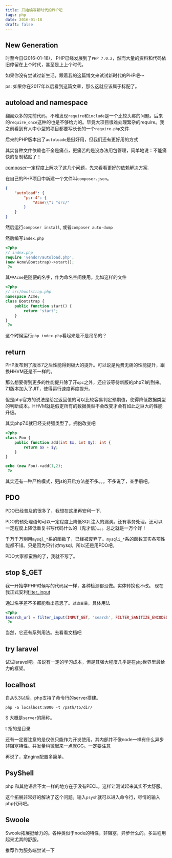 ```yaml
---
title: 开始编写新时代的PHP吧
tags: php
date: 2016-01-18
draft: false
---
```


## New Generation

时至今日(2016-01-18)， PHP已经发展到了`PHP 7.0.2`，然而大量的资料和代码依旧停留在上个时代，甚至是上上个时代。

如果你没有尝试过新生活，跟着我的这篇博文来试试新时代的PHP吧～

ps: 如果你在2017年以后看到这篇文章，那么这就应该属于标配了。

## autoload and namespace

翻阅众多的先前代码，不难发现`require`和`include`是一个比较头疼的问题。后来的`require_once`这种的也是不够给力的。毕竟大项目很难处理繁杂的require。我之前看到有人中小型的项目都要写长长的一个`require.php`文件.

后来的PHP版本出了`autoloade`是挺好用，但我们还有更好用的方式

其实各种文件依赖也不全是痛点，更痛苦的是没办法用包管理，简单地说：不能痛快的复制粘贴了！

[composer](https://getcomposer.org)一定程度上解决了这几个问题，先来看看更好的依赖解决方案.

在自己的PHP项目中新建一个文件叫`composer.json`。

```json
{
    "autoload": {
        "psr-4": {
            "Acme\\": "src/"
        }
    }
}
```

然后运行`composer install`, 或者`composer auto-dump`

然后编写`index.php`

```php
<?php 
// index.php
require 'vendor/autoload.php';
(new Acme\Bootstrap)->start();
 ?>
```

其中`Acme`是随便的名字，作为命名空间使用。比如这样的文件

```php
<?php 
// src/bootstrap.php
namespace Acme;
class Bootstrap {
    public function start() {
        return 'start';
    }
}
 ?>
```

这个时候运行`php index.php`看起来是不是吊吊的？

## return

PHP发布到了版本7之后性能得到极大的提升。可以说是免费无痛的性能提升，跟换HHVM还是不一样的。

那么想要得到更多的性能提升除了开`opc`之外，还应该等待新版的php7.1的到来。7.1版本加入了JIT，使得运行速度再度提升。

但是php官方的说法是给定返回值的可以比较容易判定预期值，使得降低数据类型的判断成本。HHVM就是假定所有的数据类型不会改变才会有如此之巨大的性能升级。

其实php7.0就已经支持强类型了。拥抱改变吧

```php
<?php 
class Foo {
    public function add(int $x, int $y): int {
        return $x + $y;
    }
}

echo (new Foo)->add(1,2);
 ?>
```

其实还有一种严格模式，更js的开启方法差不多。。。不多说了，查手册吧。

## PDO

PDO已经普及的很多了，我想在这里再安利一下. 

PDO的预处理语句可以一定程度上降低SQL注入的漏洞。还有事务处理，还可以一定程度上降低重复书写代码什么的（鬼才信）。。。总之就是一万个好！

千万千万别用`mysql_*`系的函数了，已经被废弃了。`mysqli_*`系的函数其实各项性能都不错。只是因为只针对mysql，所以还是用PDO吧。

PDO大家都蛮熟的了，我就不写了。

## stop $_GET

我一开始学PHP时候写的代码屎一样，各种检测都没做。实体转换也不改。
现在我正式安利[filter_input](http://php.net/manual/zh/function.filter-input.php)

通过名字差不多都能看出意思了。`过滤变量`，具体用法

```php
<?php 
$search_url = filter_input(INPUT_GET, 'search', FILTER_SANITIZE_ENCODED);
 ?>
```

当然，它还有系列用法。去看看文档吧

## try laravel

试试laravel吧。虽说有一定的学习成本，但是其强大程度几乎是在`php`世界里最给力的框架。

## localhost

自从5.3以后，php支持了命令行的server搭建。

```console
php -S localhost:8000 -t /path/to/dir/
```

S 大概是`server`的简称。

t 指的是目录

还有一定要注意的是仅仅只能作为开发使用。其内部并不像node一样有什么异步非阻塞特性。并发量稍微起来一点就GG。一定要注意

再说了，拿nginx配置多简单。

## PsyShell

php 和其他语言不太一样的地方在于没有PECL。这样让测试起来其实不太舒服。

这个拓展非常好的解决了这个问题。输入`psysh`就可以进入命令行，尽情的输入php代码吧。

## Swoole

Swoole拓展挺给力的。各种类似于node的特性，非阻塞，异步什么的。多进程用起来尤其的舒服。

推荐作为服务端尝试一下